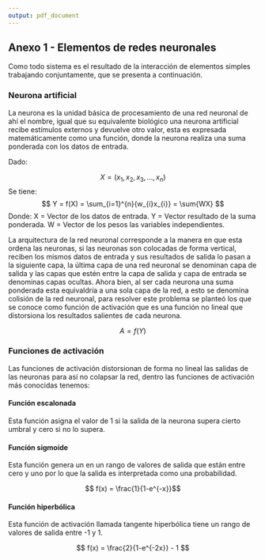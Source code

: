 ```yaml
---
output: pdf_document
---
```


\newpage

## Anexo 1 - Elementos de redes neuronales

Como todo sistema es el resultado de la interacción de elementos simples trabajando conjuntamente, que se presenta a continuación.

### Neurona artificial

La neurona es la unidad básica de procesamiento de una red neuronal de ahí el nombre, igual que su equivalente biológico una neurona artificial recibe estímulos externos y devuelve otro valor, esta es expresada matemáticamente como una función, donde la neurona realiza una suma ponderada con los datos de entrada.

Dado:

$$ X = \left( x_{1},x_{2},x_{3},...,x_{n} \right) $$
Se tiene:
$$ Y = f(X) = \sum_{i=1}^{n}{w_{i}x_{i}}  = \sum{WX}  $$
Donde:
\newline
X = Vector de los datos de entrada.
\newline
Y = Vector resultado de la suma ponderada.
\newline
W = Vector de los pesos las variables independientes.

La arquitectura de la red neuronal corresponde a la manera en que esta ordena las neuronas, si las neuronas son colocadas de forma vertical, reciben los mismos datos de entrada y sus resultados de salida lo pasan a la siguiente capa, la última capa de una red neuronal se denominan capa de salida y las capas que estén entre la capa de salida y capa de entrada se denominas capas ocultas. Ahora bien, al ser cada neurona una suma ponderada esta equivaldría a una sola capa de la red, a esto se denomina colisión de la red neuronal, para resolver este problema se planteó los que se conoce como función de activación que es una función no lineal que distorsiona los resultados salientes de cada neurona.

$$A = f(Y)$$

### Funciones de activación

Las funciones de activación distorsionan de forma no lineal las salidas de las neuronas para así no colapsar la red, dentro las funciones de activación más conocidas tenemos:

#### Función escalonada

Esta función asigna el valor de 1 si la salida de la neurona supera cierto umbral y cero si no lo supera.

#### Función sigmoide

Esta función genera un en un rango de valores de salida que están entre cero y uno por lo que la salida es interpretada como una probabilidad. 

$$ f(x) = \frac{1}{1-e^{-x}}$$

#### Función hiperbólica

Esta función de activación llamada tangente hiperbólica tiene un rango de valores de salida entre -1 y 1.

$$ f(x) = \frac{2}{1-e^{-2x}} - 1 $$



